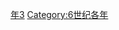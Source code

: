 {{Catnav|頁面分類|历史|歷史時代|年|6世纪各年}}
{{Commons category|533}}
{{Commons category|533}}

[[Category:530年代|年3]]
[[Category:6世纪各年|Category:6世纪各年]]